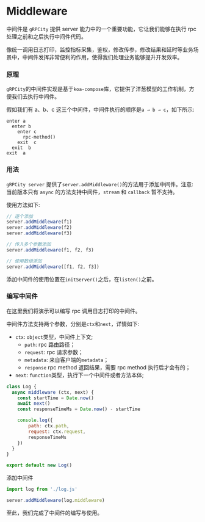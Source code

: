# Middleware

中间件是 `gRPCity` 提供 server 能力中的一个重要功能，它让我们能够在执行 rpc 处理之前和之后执行中间件代码。

像统一调用日志打印，监控指标采集，鉴权，修改传参，修改结果和延时等业务场景中，中间件发挥非常便利的作用，使得我们处理业务能够提升开发效率。

### 原理

`gRPCity`的中间件实现是基于`koa-compose`库，它提供了洋葱模型的工作机制，方便我们去执行中间件。

假如我们有 a、b、c 这三个中间件，中间件执行的顺序是`a → b → c`，如下所示:

```
enter a
  enter b
    enter c
      rpc-method()
    exit  c
  exit  b
exit  a
```

### 用法

`gRPCity server` 提供了`server.addMiddleware()`的方法用于添加中间件。注意: 当前版本只有 `async` 的方法支持中间件，`stream` 和 `callback` 暂不支持。

使用方法如下:

```js
// 逐个添加
server.addMiddleware(f1)
server.addMiddleware(f2)
server.addMiddleware(f3)

// 传入多个参数添加
server.addMiddleware(f1, f2, f3)

// 使用数组添加
server.addMiddleware([f1, f2, f3])
```

添加中间件的使用位置在`initServer()`之后，在`listen()`之前。

### 编写中间件

在这里我们将演示可以编写 rpc 调用日志打印的中间件。

中间件方法支持两个参数，分别是`ctx`和`next`，详情如下:
- `ctx`: `object`类型，中间件上下文;
  - `path`: rpc 路由路径；
  - `request`: rpc 请求参数；
  - `metadata`: 来自客户端的`metadata`；
  - `response` rpc method 返回结果，需要 rpc method 执行后才会有的；
- `next`: `function`类型，执行下一个中间件或者方法本体;

```js filename="log.js"
class Log {
  async middleware (ctx, next) {
    const startTime = Date.now()
    await next()
    const responseTimeMs = Date.now() - startTime

    console.log({
        path: ctx.path,
        request: ctx.request,
        responseTimeMs
    })
  }
}

export default new Log()
```

添加中间件

```js
import log from './log.js'

server.addMiddleware(log.middleware)
```

至此，我们完成了中间件的编写与使用。
